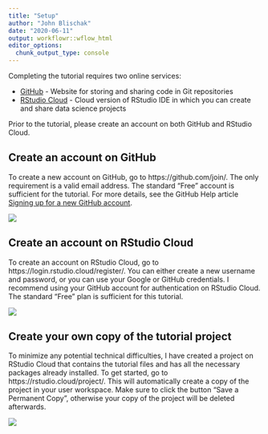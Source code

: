 ```yaml
---
title: "Setup"
author: "John Blischak"
date: "2020-06-11"
output: workflowr::wflow_html
editor_options:
  chunk_output_type: console
---
```


Completing the tutorial requires two online services:

* [GitHub][] - Website for storing and sharing code in Git repositories
* [RStudio Cloud][rscloud] - Cloud version of RStudio IDE in which you can
create and share data science projects


[GitHub]: https://github.com/
[rscloud]: https://rstudio.cloud/

Prior to the tutorial, please create an account on both GitHub and RStudio Cloud.

## Create an account on GitHub

To create a new account on GitHub, go to https://github.com/join/. The only
requirement is a valid email address. The standard "Free" account is sufficient
for the tutorial. For more details, see the GitHub Help article
[Signing up for a new GitHub account](https://help.github.com/en/github/getting-started-with-github/signing-up-for-a-new-github-account).

![](assets/create-github-account.jpg)

## Create an account on RStudio Cloud

To create an account on RStudio Cloud, go to
https://login.rstudio.cloud/register/. You can either create a new username and
password, or you can use your Google or GitHub credentials. I recommend using
your GitHub account for authentication on RStudio Cloud. The standard "Free"
plan is sufficient for this tutorial.

![](assets/create-rscloud-account.jpg)

## Create your own copy of the tutorial project

To minimize any potential technical difficulties, I have created a project on
RStudio Cloud that contains the tutorial files and has all the necessary
packages already installed. To get started, go to
https://rstudio.cloud/project/<insert-project-id>. This will automatically
create a copy of the project in your user workspace. Make sure to click the
button "Save a Permanent Copy", otherwise your copy of the project will be
deleted afterwards.

![](assets/save-a-permanent-copy.jpg)
